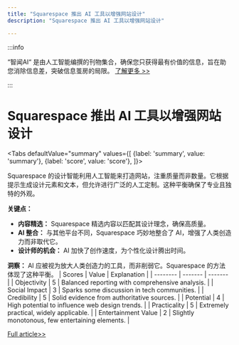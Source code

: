 ```yaml
---
title: "Squarespace 推出 AI 工具以增强网站设计"
description: "Squarespace 推出 AI 工具以增强网站设计"

---
```



:::info

“智闻AI“ 是由人工智能编撰的刊物集合，确保您只获得最有价值的信息，旨在助您消除信息差，突破信息茧房的局限。  [了解更多 >>](/)

:::

# Squarespace 推出 AI 工具以增强网站设计


<Tabs
	defaultValue="summary"
	values={[
	{label: 'summary', value: 'summary'},
	{label: 'score', value: 'score'},
]}>
<TabItem value="summary">


Squarespace 的设计智能利用人工智能来打造网站，注重质量而非数量。它根据提示生成设计元素和文本，但允许进行广泛的人工定制。这种平衡确保了专业且独特的外观。

**关键点：**
- **内容精选：** Squarespace 精选内容以匹配其设计理念，确保高质量。
- **AI 整合：** 与其他平台不同，Squarespace 巧妙地整合了 AI，增强了人类创造力而非取代它。
- **设计师的机会：** AI 加快了创作速度，为个性化设计腾出时间。

**洞察：**
AI 应被视为放大人类创造力的工具，而非削弱它。Squarespace 的方法体现了这种平衡。
</TabItem>
<TabItem value="score">
	| Scores     | Value   | Explanation |
	| -------- | ------- | ------- |
	| Objectivity  | 5    | Balanced reporting with comprehensive analysis.    |
	| Social Impact | 3     | Sparks some discussion in tech communities.    |
	| Credibility    | 5    | Solid evidence from authoritative sources.    |
	| Potential    | 4    | High potential to influence web design trends.    |
	| Practicality    | 5    | Extremely practical, widely applicable.    |
	| Entertainment Value    | 2    | Slightly monotonous, few entertaining elements.    |
</TabItem>
</Tabs>

[Full article>>](https://techcrunch.com/2024/10/06/cpo-paul-gubbay-says-squarespace-is-training-its-ai-tools-with-curation-and-taste/)
